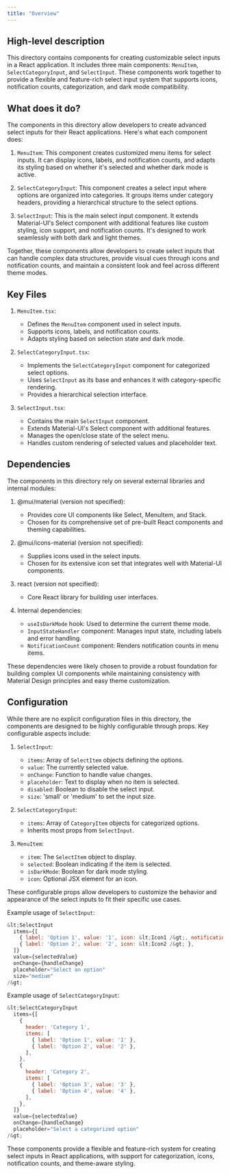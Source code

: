 ```yaml
---
title: "Overview"
---
```


## High-level description
This directory contains components for creating customizable select inputs in a React application. It includes three main components: `MenuItem`, `SelectCategoryInput`, and `SelectInput`. These components work together to provide a flexible and feature-rich select input system that supports icons, notification counts, categorization, and dark mode compatibility.

## What does it do?
The components in this directory allow developers to create advanced select inputs for their React applications. Here's what each component does:

1. `MenuItem`: This component creates customized menu items for select inputs. It can display icons, labels, and notification counts, and adapts its styling based on whether it's selected and whether dark mode is active.

2. `SelectCategoryInput`: This component creates a select input where options are organized into categories. It groups items under category headers, providing a hierarchical structure to the select options.

3. `SelectInput`: This is the main select input component. It extends Material-UI's Select component with additional features like custom styling, icon support, and notification counts. It's designed to work seamlessly with both dark and light themes.

Together, these components allow developers to create select inputs that can handle complex data structures, provide visual cues through icons and notification counts, and maintain a consistent look and feel across different theme modes.

## Key Files

1. `MenuItem.tsx`: 
   - Defines the `MenuItem` component used in select inputs.
   - Supports icons, labels, and notification counts.
   - Adapts styling based on selection state and dark mode.

2. `SelectCategoryInput.tsx`:
   - Implements the `SelectCategoryInput` component for categorized select options.
   - Uses `SelectInput` as its base and enhances it with category-specific rendering.
   - Provides a hierarchical selection interface.

3. `SelectInput.tsx`:
   - Contains the main `SelectInput` component.
   - Extends Material-UI's Select component with additional features.
   - Manages the open/close state of the select menu.
   - Handles custom rendering of selected values and placeholder text.

## Dependencies
The components in this directory rely on several external libraries and internal modules:

1. @mui/material (version not specified):
   - Provides core UI components like Select, MenuItem, and Stack.
   - Chosen for its comprehensive set of pre-built React components and theming capabilities.

2. @mui/icons-material (version not specified):
   - Supplies icons used in the select inputs.
   - Chosen for its extensive icon set that integrates well with Material-UI components.

3. react (version not specified):
   - Core React library for building user interfaces.

4. Internal dependencies:
   - `useIsDarkMode` hook: Used to determine the current theme mode.
   - `InputStateHandler` component: Manages input state, including labels and error handling.
   - `NotificationCount` component: Renders notification counts in menu items.

These dependencies were likely chosen to provide a robust foundation for building complex UI components while maintaining consistency with Material Design principles and easy theme customization.

## Configuration
While there are no explicit configuration files in this directory, the components are designed to be highly configurable through props. Key configurable aspects include:

1. `SelectInput`:
   - `items`: Array of `SelectItem` objects defining the options.
   - `value`: The currently selected value.
   - `onChange`: Function to handle value changes.
   - `placeholder`: Text to display when no item is selected.
   - `disabled`: Boolean to disable the select input.
   - `size`: 'small' or 'medium' to set the input size.

2. `SelectCategoryInput`:
   - `items`: Array of `CategoryItem` objects for categorized options.
   - Inherits most props from `SelectInput`.

3. `MenuItem`:
   - `item`: The `SelectItem` object to display.
   - `selected`: Boolean indicating if the item is selected.
   - `isDarkMode`: Boolean for dark mode styling.
   - `icon`: Optional JSX element for an icon.

These configurable props allow developers to customize the behavior and appearance of the select inputs to fit their specific use cases.

Example usage of `SelectInput`:

```jsx
&lt;SelectInput
  items={[
    { label: 'Option 1', value: '1', icon: &lt;Icon1 /&gt;, notificationCount: 3 },
    { label: 'Option 2', value: '2', icon: &lt;Icon2 /&gt; },
  ]}
  value={selectedValue}
  onChange={handleChange}
  placeholder="Select an option"
  size="medium"
/&gt;
```

Example usage of `SelectCategoryInput`:

```jsx
&lt;SelectCategoryInput
  items={[
    {
      header: 'Category 1',
      items: [
        { label: 'Option 1', value: '1' },
        { label: 'Option 2', value: '2' },
      ],
    },
    {
      header: 'Category 2',
      items: [
        { label: 'Option 3', value: '3' },
        { label: 'Option 4', value: '4' },
      ],
    },
  ]}
  value={selectedValue}
  onChange={handleChange}
  placeholder="Select a categorized option"
/&gt;
```

These components provide a flexible and feature-rich system for creating select inputs in React applications, with support for categorization, icons, notification counts, and theme-aware styling.